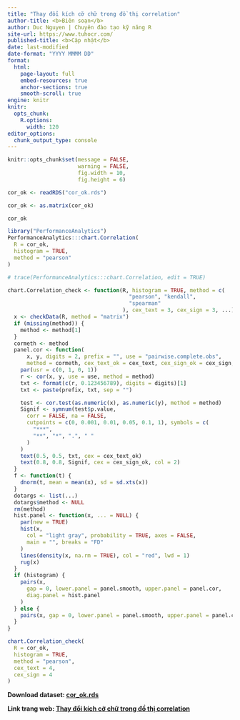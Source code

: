 ```yaml
---
title: "Thay đổi kích cỡ chữ trong đồ thị correlation"
author-title: <b>Biên soạn</b>
author: Duc Nguyen | Chuyên đào tạo kỹ năng R
site-url: https://www.tuhocr.com/
published-title: <b>Cập nhật</b> 
date: last-modified
date-format: "YYYY MMMM DD"
format:
  html:
    page-layout: full
    embed-resources: true
    anchor-sections: true
    smooth-scroll: true
engine: knitr
knitr:
  opts_chunk:
    R.options:
      width: 120
editor_options: 
  chunk_output_type: console
---
```


```r
knitr::opts_chunk$set(message = FALSE,  
                      warning = FALSE,
                      fig.width = 10,
                      fig.height = 6)   
```

```r
cor_ok <- readRDS("cor_ok.rds")

cor_ok <- as.matrix(cor_ok)

cor_ok

library("PerformanceAnalytics")
PerformanceAnalytics:::chart.Correlation(
  R = cor_ok,
  histogram = TRUE,
  method = "pearson"
)

# trace(PerformanceAnalytics:::chart.Correlation, edit = TRUE)

chart.Correlation_check <- function(R, histogram = TRUE, method = c(
                                      "pearson", "kendall",
                                      "spearman"
                                    ), cex_text = 3, cex_sign = 3, ...) {
  x <- checkData(R, method = "matrix")
  if (missing(method)) {
    method <- method[1]
  }
  cormeth <- method
  panel.cor <- function(
      x, y, digits = 2, prefix = "", use = "pairwise.complete.obs",
      method = cormeth, cex_text_ok = cex_text, cex_sign_ok = cex_sign, ...) {
    par(usr = c(0, 1, 0, 1))
    r <- cor(x, y, use = use, method = method)
    txt <- format(c(r, 0.123456789), digits = digits)[1]
    txt <- paste(prefix, txt, sep = "")

    test <- cor.test(as.numeric(x), as.numeric(y), method = method)
    Signif <- symnum(test$p.value,
      corr = FALSE, na = FALSE,
      cutpoints = c(0, 0.001, 0.01, 0.05, 0.1, 1), symbols = c(
        "***",
        "**", "*", ".", " "
      )
    )
    text(0.5, 0.5, txt, cex = cex_text_ok)
    text(0.8, 0.8, Signif, cex = cex_sign_ok, col = 2)
  }
  f <- function(t) {
    dnorm(t, mean = mean(x), sd = sd.xts(x))
  }
  dotargs <- list(...)
  dotargs$method <- NULL
  rm(method)
  hist.panel <- function(x, ... = NULL) {
    par(new = TRUE)
    hist(x,
      col = "light gray", probability = TRUE, axes = FALSE,
      main = "", breaks = "FD"
    )
    lines(density(x, na.rm = TRUE), col = "red", lwd = 1)
    rug(x)
  }
  if (histogram) {
    pairs(x,
      gap = 0, lower.panel = panel.smooth, upper.panel = panel.cor,
      diag.panel = hist.panel
    )
  } else {
    pairs(x, gap = 0, lower.panel = panel.smooth, upper.panel = panel.cor)
  }
}

chart.Correlation_check(
  R = cor_ok,
  histogram = TRUE,
  method = "pearson",
  cex_text = 4,
  cex_sign = 4
)
```

**Download dataset: [cor_ok.rds](https://applyr.netlify.app/blog/cor_ok.rds)**

**Link trang web: [Thay đổi kích cỡ chữ trong đồ thị correlation](https://applyr.netlify.app/blog/cor_blog.html)**